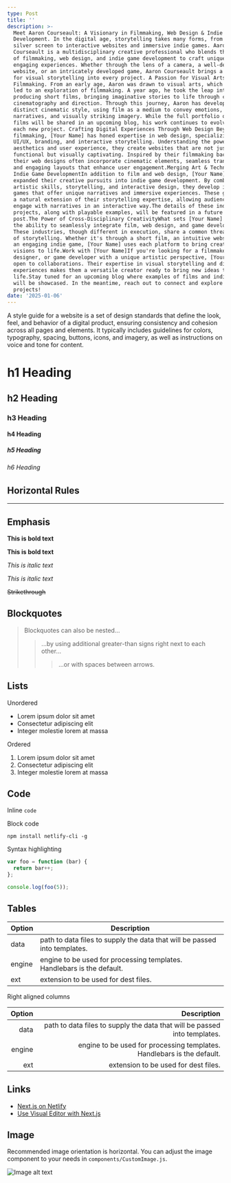 ```yaml
---
type: Post
title: ''
description: >-
  Meet Aaron Courseault: A Visionary in Filmmaking, Web Design & Indie Game
  Development. In the digital age, storytelling takes many forms, from the
  silver screen to interactive websites and immersive indie games. Aaron
  Courseault is a multidisciplinary creative professional who blends the worlds
  of filmmaking, web design, and indie game development to craft unique and
  engaging experiences. Whether through the lens of a camera, a well-designed
  website, or an intricately developed game, Aaron Courseault brings a passion
  for visual storytelling into every project. A Passion for Visual Arts Led to
  Filmmaking. From an early age, Aaron was drawn to visual arts, which naturally
  led to an exploration of filmmaking. A year ago, he took the leap into
  producing short films, bringing imaginative stories to life through compelling
  cinematography and direction. Through this journey, Aaron has developed a
  distinct cinematic style, using film as a medium to convey emotions,
  narratives, and visually striking imagery. While the full portfolio of short
  films will be shared in an upcoming blog, his work continues to evolve with
  each new project. Crafting Digital Experiences Through Web Design Beyond
  filmmaking, [Your Name] has honed expertise in web design, specializing in
  UI/UX, branding, and interactive storytelling. Understanding the power of
  aesthetics and user experience, they create websites that are not just
  functional but visually captivating. Inspired by their filmmaking background,
  their web designs often incorporate cinematic elements, seamless transitions,
  and engaging layouts that enhance user engagement.Merging Art & Technology in
  Indie Game DevelopmentIn addition to film and web design, [Your Name] has
  expanded their creative pursuits into indie game development. By combining
  artistic skills, storytelling, and interactive design, they develop indie
  games that offer unique narratives and immersive experiences. These games are
  a natural extension of their storytelling expertise, allowing audiences to
  engage with narratives in an interactive way.The details of these indie game
  projects, along with playable examples, will be featured in a future blog
  post.The Power of Cross-Disciplinary CreativityWhat sets [Your Name] apart is
  the ability to seamlessly integrate film, web design, and game development.
  These industries, though different in execution, share a common thread—the art
  of storytelling. Whether it's through a short film, an intuitive website, or
  an engaging indie game, [Your Name] uses each platform to bring creative
  visions to life.Work with [Your Name]If you're looking for a filmmaker, web
  designer, or game developer with a unique artistic perspective, [Your Name] is
  open to collaborations. Their expertise in visual storytelling and digital
  experiences makes them a versatile creator ready to bring new ideas to
  life.Stay tuned for an upcoming blog where examples of films and indie games
  will be showcased. In the meantime, reach out to connect and explore potential
  projects!
date: '2025-01-06'
---
```

A style guide for a website is a set of design standards that define the look, feel, and behavior of a digital product, ensuring consistency and cohesion across all pages and elements. It typically includes guidelines for colors, typography, spacing, buttons, icons, and imagery, as well as instructions on voice and tone for content.

# h1 Heading

## h2 Heading

### h3 Heading

#### h4 Heading

##### h5 Heading

###### h6 Heading

## Horizontal Rules

***

## Emphasis

**This is bold text**

**This is bold text**

*This is italic text*

*This is italic text*

~~Strikethrough~~

## Blockquotes

> Blockquotes can also be nested...
>
> > ...by using additional greater-than signs right next to each other...
> >
> > > ...or with spaces between arrows.

## Lists

Unordered

*   Lorem ipsum dolor sit amet
*   Consectetur adipiscing elit
*   Integer molestie lorem at massa

Ordered

1.  Lorem ipsum dolor sit amet
2.  Consectetur adipiscing elit
3.  Integer molestie lorem at massa

## Code

Inline `code`

Block code

```
npm install netlify-cli -g
```

Syntax highlighting

```js
var foo = function (bar) {
  return bar++;
};

console.log(foo(5));
```

## Tables

| Option | Description                                                               |
| ------ | ------------------------------------------------------------------------- |
| data   | path to data files to supply the data that will be passed into templates. |
| engine | engine to be used for processing templates. Handlebars is the default.    |
| ext    | extension to be used for dest files.                                      |

Right aligned columns

| Option |                                                               Description |
| -----: | ------------------------------------------------------------------------: |
|   data | path to data files to supply the data that will be passed into templates. |
| engine |    engine to be used for processing templates. Handlebars is the default. |
|    ext |                                      extension to be used for dest files. |

## Links

*   [Next.js on Netlify](https://docs.netlify.com/frameworks/next-js/overview/)
*   [Use Visual Editor with Next.js](https://docs.netlify.com/visual-editor/frameworks/next/)

## Image

Recommended image orientation is horizontal. You can adjust the image component to your needs in `components/CustomImage.js`.

![Image alt text](/images/random-image.jpeg "Image Title")
